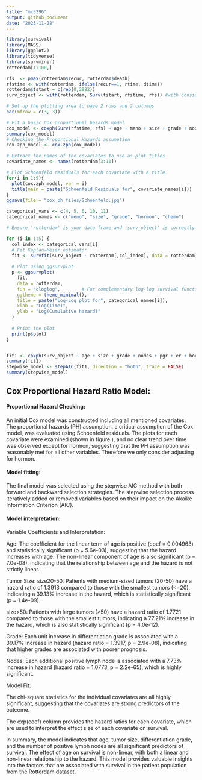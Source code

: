 ```yaml
---
title: "mc5296"
output: github_document
date: "2023-11-28"
---
```


```r
library(survival)
library(MASS)
library(ggplot2)
library(tidyverse)
library(survminer)
rotterdam[1:100,]
```


```r
rfs  <- pmax(rotterdam$recur, rotterdam$death)
rfstime <- with(rotterdam, ifelse(recur==1, rtime, dtime))
rotterdam$tstart = c(rep(0,2982))
surv_object <- with(rotterdam, Surv(tstart, rfstime, rfs)) #with consideration of time-varying covariates
```


```r
# Set up the plotting area to have 2 rows and 2 columns
par(mfrow = c(3, 3))

# Fit a basic Cox proportional hazards model
cox_model <- coxph(Surv(rfstime, rfs) ~ age + meno + size + grade + nodes + pgr + er + hormon + chemo, data = rotterdam)
summary(cox_model)
# Checking the Proportional Hazards assumption
cox.zph_model <- cox.zph(cox_model)

# Extract the names of the covariates to use as plot titles
covariate_names <- names(rotterdam[3:11])

# Plot Schoenfeld residuals for each covariate with a title
for(i in 1:9){
  plot(cox.zph_model, var = i)
  title(main = paste("Schoenfeld Residuals for", covariate_names[i]))
}
ggsave(file = "cox_ph_files/Schoenfeld.jpg")
```


```r
categorical_vars <- c(4, 5, 6, 10, 11)
categorical_names <- c("meno", "size", "grade", "hormon", "chemo")

# Ensure 'rotterdam' is your data frame and 'surv_object' is correctly defined before this loop

for (i in 1:5) {
  col_index <- categorical_vars[i]
  # Fit Kaplan-Meier estimator
  fit <- survfit(surv_object ~ rotterdam[,col_index], data = rotterdam)
  
  # Plot using ggsurvplot
  p <- ggsurvplot(
    fit, 
    data = rotterdam, 
    fun = "cloglog",        # For complementary log-log survival function
    ggtheme = theme_minimal(),
    title = paste("Log-Log plot for", categorical_names[i]),
    xlab = "Log(Time)",
    ylab = "Log(Cumulative hazard)"
  )
  
  # Print the plot
  print(p$plot)
}



```


```r
fit1 <- coxph(surv_object ~ age + size + grade + nodes + pgr + er + hormon + chemo, data = rotterdam)
summary(fit1)
stepwise_model <- stepAIC(fit1, direction = "both", trace = FALSE)
summary(stepwise_model)
```


## Cox Proportional Hazard Ratio Model:

#### Proportional Hazard Checking:
An initial Cox model was constructed including all mentioned covariates. The proportional hazards (PH) assumption, a critical assumption of the Cox model, was evaluated using Schoenfeld residuals. The plots for each covariate were examined (shown in figure ), and no clear trend over time was observed except for hormon, suggesting that the PH assumption was reasonably met for all other variables. Therefore we only consider adjusting for hormon.

#### Model fitting:
The final model was selected using the stepwise AIC method with both forward and backward selection strategies. The stepwise selection process iteratively added or removed variables based on their impact on the Akaike Information Criterion (AIC).

#### Model interpretation: 

Variable Coefficients and Interpretation:

Age: The coefficient for the linear term of age is positive (coef = 0.004963) and statistically significant (p = 5.6e-03), suggesting that the hazard increases with age. The non-linear component of age is also significant (p = 7.0e-08), indicating that the relationship between age and the hazard is not strictly linear.

Tumor Size:
size20-50: Patients with medium-sized tumors (20-50) have a hazard ratio of 1.3913 compared to those with the smallest tumors (<=20), indicating a 39.13% increase in the hazard, which is statistically significant (p = 1.4e-09).

size>50: Patients with large tumors (>50) have a hazard ratio of 1.7721 compared to those with the smallest tumors, indicating a 77.21% increase in the hazard, which is also statistically significant (p = 4.0e-12).

Grade: Each unit increase in differentiation grade is associated with a 39.17% increase in hazard (hazard ratio = 1.3917, p = 2.9e-08), indicating that higher grades are associated with poorer prognosis.

Nodes: Each additional positive lymph node is associated with a 7.73% increase in hazard (hazard ratio = 1.0773, p = 2.2e-65), which is highly significant.

Model Fit:

The chi-square statistics for the individual covariates are all highly significant, suggesting that the covariates are strong predictors of the outcome.

The exp(coef) column provides the hazard ratios for each covariate, which are used to interpret the effect size of each covariate on survival.

In summary, the model indicates that age, tumor size, differentiation grade, and the number of positive lymph nodes are all significant predictors of survival. The effect of age on survival is non-linear, with both a linear and non-linear relationship to the hazard. This model provides valuable insights into the factors that are associated with survival in the patient population from the Rotterdam dataset.
